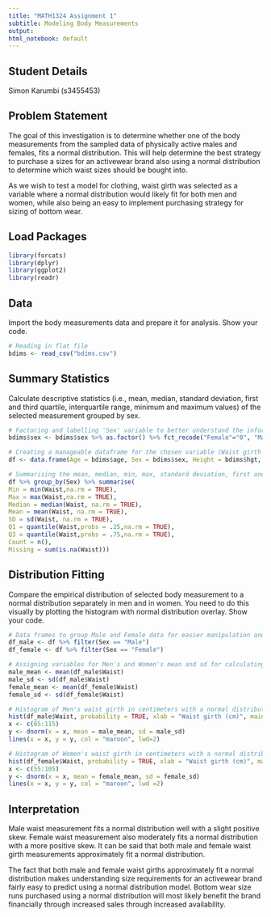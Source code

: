```yaml
---
title: "MATH1324 Assignment 1"
subtitle: Modeling Body Measurements
output:
html_notebook: default
---
```


## Student Details

Simon Karumbi (s3455453)

## Problem Statement

The goal of this investigation is to determine whether one of the body measurements from the sampled data of physically active males and females, fits a normal distribution. This will help determine the best strategy to purchase a sizes for an activewear brand also using a normal distribution to determine which waist sizes should be bought into.

As we wish to test a model for clothing, waist girth was selected as a variable where a normal distribution would likely fit for both men and women, while also being an easy to implement purchasing strategy for sizing of bottom wear.

## Load Packages

```r
library(forcats)
library(dplyr)
library(ggplot2)
library(readr)
```

## Data

Import the body measurements data and prepare it for analysis. Show your code.


```r
# Reading in flat file
bdims <- read_csv("bdims.csv")

```


## Summary Statistics

Calculate descriptive statistics (i.e., mean, median, standard deviation, first and third quartile, interquartile range, minimum and maximum values) of the selected measurement grouped by sex.

```r
# Factoring and labelling 'Sex' variable to better understand the information
bdims$sex <- bdims$sex %>% as.factor() %>% fct_recode("Female"="0", "Male"="1")

# Creating a manageable dataframe for the chosen variable (Waist girth measured at the narrowest part of torso below the rib cage as average of contracted and relaxed position)
df <- data.frame(Age = bdims$age, Sex = bdims$sex, Height = bdims$hgt, Weight = bdims$wgt, Waist = bdims$wai.gi)

# Summarising the mean, median, min, max, standard deviation, first and third quartile, count and missing count of the waistngirth data for males and females
df %>% group_by(Sex) %>% summarise(
Min = min(Waist,na.rm = TRUE),
Max = max(Waist,na.rm = TRUE),
Median = median(Waist, na.rm = TRUE),
Mean = mean(Waist, na.rm = TRUE),
SD = sd(Waist, na.rm = TRUE), 
Q1 = quantile(Waist,probs = .25,na.rm = TRUE),
Q3 = quantile(Waist,probs = .75,na.rm = TRUE),
Count = n(), 
Missing = sum(is.na(Waist)))

```


## Distribution Fitting

Compare the empirical distribution of selected body measurement to a normal distribution separately in men and in women. You need to do this visually by plotting the histogram with normal distribution overlay. Show your code.

```r
# Data frames to group Male and Female data for easier manipulation and visualisation
df_male <- df %>% filter(Sex == "Male")
df_female <- df %>% filter(Sex == "Female")

# Assigning variables for Men's and Women's mean and sd for calculating the normal distribution
male_mean <- mean(df_male$Waist)
male_sd <- sd(df_male$Waist)
female_mean <- mean(df_female$Waist)
female_sd <- sd(df_female$Waist)

# Histogram of Men's waist girth in centimeters with a normal distribution overlay
hist(df_male$Waist, probability = TRUE, xlab = "Waist girth (cm)", main = "Waist measurement in Males", col = "lightblue", xlim = c(65,115), breaks = 20)
x <- c(65:115)
y <- dnorm(x = x, mean = male_mean, sd = male_sd)
lines(x = x, y = y, col = "maroon", lwd=2)

# Histogram of Women's waist girth in centimeters with a normal distribution overlay
hist(df_female$Waist, probability = TRUE, xlab = "Waist girth (cm)", main = "Waist measurement in Females", col = "pink", xlim = c(55,105), breaks = 20)
x <- c(55:105)
y <- dnorm(x = x, mean = female_mean, sd = female_sd)
lines(x = x, y = y, col = "maroon", lwd =2)
```

## Interpretation

Male waist measurement fits a normal distribution well with a slight positive skew. Female waist measurement also moderately fits a normal distribution with a more positive skew. It can be said that both male and female waist girth measurements approximately fit a normal distribution. 

The fact that both male and female waist girths approximately fit a normal distribution makes understanding size requirements for an activewear brand fairly easy to predict using a normal distribution model. Bottom wear size runs purchased using a normal distribution will most likely benefit the brand financially through increased sales through increased availability.

